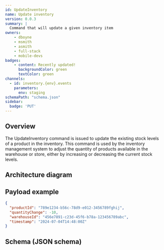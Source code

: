 ```yaml
---
id: UpdateInventory
name: Update inventory
version: 0.0.3
summary: |
  Command that will update a given inventory item
owners:
    - dboyne
    - msmith
    - asmith
    - full-stack
    - mobile-devs
badges:
    - content: Recently updated!
      backgroundColor: green
      textColor: green
channels:
  - id: inventory.{env}.events
    parameters:
      env: staging
schemaPath: "schema.json"
sidebar:
  badge: 'PUT'
---
```



## Overview

The UpdateInventory command is issued to update the existing stock levels of a product in the inventory. This command is used by the inventory management system to adjust the quantity of products available in the warehouse or store, either by increasing or decreasing the current stock levels.

## Architecture diagram

<NodeGraph />

<SchemaViewer file="schema.json" title="JSON Schema" maxHeight="500" />

## Payload example

```json 
{
  "productId": "789e1234-b56c-78d9-e012-3456789fghij",
  "quantityChange": -10,
  "warehouseId": "456e7891-c23d-45f6-b78a-123456789abc",
  "timestamp": "2024-07-04T14:48:00Z"
}
```

## Schema (JSON schema)

<Schema file="schema.json"/>

<Footer />